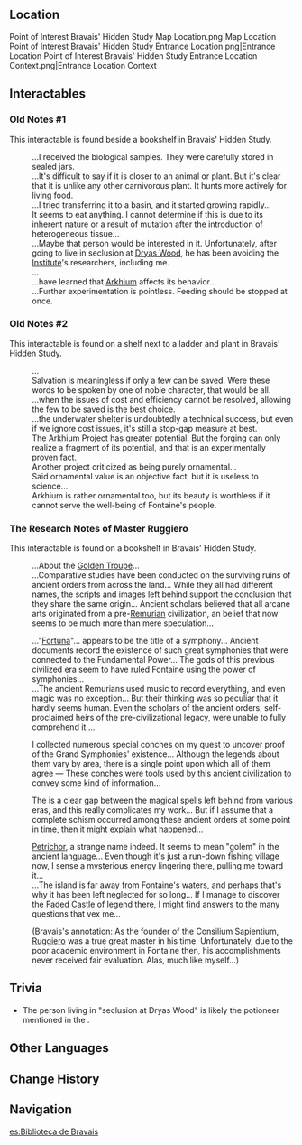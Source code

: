 {{Location Infobox
|image        = <gallery>
Bravais' Hidden Study.png|In-game
Bravais' Hidden Study Map Template.png|Map
</gallery>
|type         = Point of Interest
|map_level    = Bravais' Hidden Study
|poi          = 
|subarea      = 
|area         = Fontaine Research Institute of Kinetic Energy Engineering Region
|subregion    = 
|region       = Fontaine
}}
{{Location Intro|description=<p>{{If Self|Bravais' Hidden Study|It|Bravais' Hidden Study}} once belonged to [[Bravais]], a [[Fontaine Research Institute]] researcher interested in [[Arkhium]]. The player must complete the [[Hidden Exploration Objective]] ''[[Arkhium Forge]]'' to obtain the {{Item|Arkhium Lumenite}} required to unlock it.</p>}}

==Location==
<gallery>
Point of Interest Bravais' Hidden Study Map Location.png|Map Location
Point of Interest Bravais' Hidden Study Entrance Location.png|Entrance Location
Point of Interest Bravais' Hidden Study Entrance Location Context.png|Entrance Location Context
</gallery>

==Interactables==
===Old Notes #1===
This interactable is found beside a bookshelf in Bravais' Hidden Study.

{{Dialogue Start}}
:...I received the biological samples. They were carefully stored in sealed jars.
:...It's difficult to say if it is closer to an animal or plant. But it's clear that it is unlike any other carnivorous plant. It hunts more actively for living food.
:...I tried transferring it to a basin, and it started growing rapidly...
:It seems to eat anything. I cannot determine if this is due to its inherent nature or a result of mutation after the introduction of heterogeneous tissue...
:...Maybe that person would be interested in it. Unfortunately, after going to live in seclusion at [[Dryas Wood]], he has been avoiding the [[Fontaine Research Institute|Institute]]'s researchers, including me.
:...
:...have learned that [[Arkhium]] affects its behavior...
:...Further experimentation is pointless. Feeding should be stopped at once.
{{Dialogue End}}

===Old Notes #2===
This interactable is found on a shelf next to a ladder and plant in Bravais' Hidden Study.

{{Dialogue Start}}
:...
:Salvation is meaningless if only a few can be saved. Were these words to be spoken by one of noble character, that would be all.
:...when the issues of cost and efficiency cannot be resolved, allowing the few to be saved is the best choice.
:...the underwater shelter is undoubtedly a technical success, but even if we ignore cost issues, it's still a stop-gap measure at best.
:The Arkhium Project has greater potential. But the forging can only realize a fragment of its potential, and that is an experimentally proven fact.
:Another project criticized as being purely ornamental...
:Said ornamental value is an objective fact, but it is useless to science...
:Arkhium is rather ornamental too, but its beauty is worthless if it cannot serve the well-being of Fontaine's people.
{{Dialogue End}}

===The Research Notes of Master Ruggiero===
This interactable is found on a bookshelf in Bravais' Hidden Study.

{{Dialogue Start}}
:...About the [[Golden Troupe]]...
:...Comparative studies have been conducted on the surviving ruins of ancient orders from across the land... While they all had different names, the scripts and images left behind support the conclusion that they share the same origin... Ancient scholars believed that all arcane arts originated from a pre-[[Remuria]]n civilization, an belief that now seems to be much more than mere speculation...

:..."[[Fortuna]]"... appears to be the title of a symphony... Ancient documents record the existence of such great symphonies that were connected to the Fundamental Power... The gods of this previous civilized era seem to have ruled Fontaine using the power of symphonies...
:...The ancient Remurians used music to record everything, and even magic was no exception... But their thinking was so peculiar that it hardly seems human. Even the scholars of the ancient orders, self-proclaimed heirs of the pre-civilizational legacy, were unable to fully comprehend it....

:I collected numerous special conches on my quest to uncover proof of the Grand Symphonies' existence... Although the legends about them vary by area, there is a single point upon which all of them agree &mdash; These conches were tools used by this ancient civilization to convey some kind of information...

:The is a clear gap between the magical spells left behind from various eras, and this really complicates my work... But if I assume that a complete schism occurred among these ancient orders at some point in time, then it might explain what happened...

:[[Petrichor]], a strange name indeed. It seems to mean "golem" in the ancient language... Even though it's just a run-down fishing village now, I sense a mysterious energy lingering there, pulling me toward it...
:...The island is far away from Fontaine's waters, and perhaps that's why it has been left neglected for so long... If I manage to discover the [[Faded Castle|Faded Castle]] of legend there, I might find answers to the many questions that vex me...

:(Bravais's annotation: As the founder of the Consilium Sapientium, [[Ruggiero]] was a true great master in his time. Unfortunately, due to the poor academic environment in Fontaine then, his accomplishments never received fair evaluation. Alas, much like myself...)
{{Dialogue End}}

==Trivia==
* The person living in "seclusion at Dryas Wood" is likely the potioneer mentioned in the {{Quest|Villains}}.

==Other Languages==
{{Other Languages
|en      = Bravais' Hidden Study
|zhs     = 布拉维的藏书室
|zhs_rm  = 
|zht     = 布拉維的藏書室
|zht_rm  = 
|zh_tl   = 
|ja      = ブラヴェの図書室
|ja_rm   = Burave no Toshoshitsu
|ja_tl   = 
|ko      = 브라베<->의 장서실
|ko_tl   = Bravais' Library
|es      = Biblioteca de Bravais
|es_tl   = Bravais' Library
|fr      = Bureau secret de Bravais
|fr_tl   = Bravais' Secret Office
|ru      = Тайная комната Браве
|ru_tl   = Bravais' Hidden Room
|th      = ห้องสมุดลับของ Bravais
|th_rm   = 
|th_tl   = 
|vi      = Phòng Sách Của Bravais
|vi_tl   = 
|de      = Bravais’ Bücherkeller
|de_tl   = Bravais' Book Cellar
|id      = Bravais' Hidden Study
|pt      = Escritório Escondido de Bravais
|pt_tl   = 
|tr      = Bravais'nin Gizli Çalışma Odası
|tr_tl   = 
|it      = Studio segreto di Bravais
|it_tl   = 
}}

==Change History==
{{Change History|4.1}}

==Navigation==
{{PoI Navbox|Fontaine}}

[[es:Biblioteca de Bravais]]